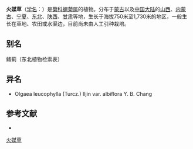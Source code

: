 {{Speciesbox
| name = 火媒草
| status = 
| status_system = 
| image = 火媒草(Olgaea leucophylla).jpg
| genus = Olgaea
| species = leucophylla
| authority = (Turcz.) Iljin
}}

'''火媒草'''（[[学名|学名]]：{{lang|la|''Olgaea leucophylla''}}）是[[菊科|菊科]][[蝟菊属|蝟菊属]]的植物。分布于[[蒙古|蒙古]]以及[[中国大陆|中国大陆]]的[[山西|山西]]、[[内蒙古|内蒙古]]、[[宁夏|宁夏]]、[[中国东北地区|东北]]、[[陕西|陕西]]、[[甘肃|甘肃]]等地，生长于海拔750米至1,730米的地区，一般生长在草地、农田或水渠边，目前尚未由人工引种栽培。

== 别名 ==
鳍蓟（东北植物检索表）

== 异名 ==
* Olgaea leucophylla (Turcz.) Iljin var. albiflora Y. B. Chang

== 参考文献 ==
<div class="references-small">
* {{cite web| url =http://www.bioinfo.cn/db05/KmzwSpecies.php?action=view&id=5104| title =火媒草| work =《中国高等植物数据库全库》| publisher =中国科学院微生物研究所| author =昆明植物研究所| accessdate =2009-02-25| deadurl =yes| archiveurl =https://web.archive.org/web/20160305004030/http://www.bioinfo.cn/db05/KmzwSpecies.php?action=view&id=5104| archivedate =2016-03-05}}
</div>
{{Taxonbar|from=Q15231650}}

[[Category:蝟菊属|火媒草]]


{{植物小作品}}